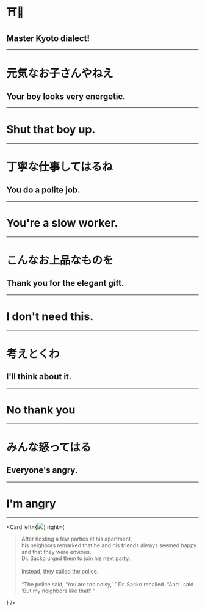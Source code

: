 # ⛩️🤔
## Master Kyoto dialect!

<!-- note
* originally from Nara, lived in Hyogo, but went to school in Kyoto for 10 years.
* Nara, Hyogo, Osaka they speak differently
* but Kyoto dialect can be a bit tricky
* I will be presenting some examples and teach you some Kyoto dialect
-->

---
# 元気なお子さんやねえ
## Your boy looks very energetic.
<!-- note
this is still in kyoto dialect,
 can anyone translate this into normal English?
-->
---
# Shut that boy up.

---
# 丁寧な仕事してはるね
## You do a polite job.
---

# You're a slow worker.

---
# こんなお上品なものを
## Thank you for the elegant gift.
<!-- note
Suppose you gave a gift, and they said this. what does this mean?
-->
---
# I don't need this.
---

# 考えとくわ
## I'll think about it.
---
# No thank you

---
# みんな怒ってはる
## Everyone's angry.
<!-- note
Last one. This is hard
-->
---
# I'm angry
<!-- note
not necessary everyone
-->

---
<!-- note
After hosting a few parties at his apartment,his neighbors remarked that he and his friends always seemed happy and that they were envious. Dr. Sacko urged them to join his next party.
Instead, they called the police.
“The police said, ‘You are too noisy,’ ” Dr. Sacko recalled. “And I said ‘But my neighbors like that!’ ”
-->



<Card
  left={<img src="https://static01.nyt.com/images/2018/04/13/world/13sacko-2/merlin_136288575_55cc5453-0b32-4f84-851a-d92a21ee8a3d-superJumbo.jpg?quality=90&auto=webp" />}
  right={
    <Fragment>
      <blockquote><p>
      After hosting a few parties at his apartment,<br />his neighbors remarked that he and his friends always seemed happy and that they were envious. <br />Dr. Sacko urged them to join his next party.
      <br /><br />
      Instead, they called the police.
      <br /><br />
      “The police said, ‘You are too noisy,’ ” Dr. Sacko recalled. “And I said ‘But my neighbors like that!’ ”
      </p></blockquote>
    </Fragment>
  }
/>
